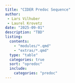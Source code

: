 ```yaml
---
title: "CIDER Predoc Sequence"
author: 
 - Lars Vilhuber
 - Laurel Krovetz
date: "2025-09-01"
description: "TBD"
listing:
  contents: 
    - "modules/*.qmd"
    - "extras/*.qmd"
  type: "table"
  categories: true
  sort: "opredoc"
  include:
    categories: "predoc"
---
```


